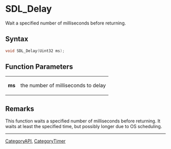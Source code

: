 = SDL_Delay =

Wait a specified number of milliseconds before returning.

== Syntax ==

<syntaxhighlight lang='c'>
void SDL_Delay(Uint32 ms);
</syntaxhighlight>

== Function Parameters ==

{|
|'''ms'''
|the number of milliseconds to delay
|}

== Remarks ==

This function waits a specified number of milliseconds before returning. It
waits at least the specified time, but possibly longer due to OS
scheduling.

----
[[CategoryAPI]], [[CategoryTimer]]


